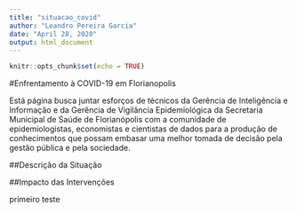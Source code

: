 ```yaml
---
title: "situacao_covid"
author: "Leandro Pereira Garcia"
date: "April 28, 2020"
output: html_document
---
```


```r
knitr::opts_chunk$set(echo = TRUE)
```

#Enfrentamento à COVID-19 em Florianopolis

Está página busca juntar esforços de técnicos da Gerência de Inteligência e Informação e da Gerência de Vigilância Epidemiológica da Secretaria Municipal de Saúde de Florianópolis com a comunidade de epidemiologistas, economistas e cientistas de dados para a produção de conhecimentos que possam embasar uma melhor tomada de decisão pela gestão pública e pela sociedade.

##Descrição da Situação

##Impacto das Intervenções

primeiro teste
```r

```


```r

```

